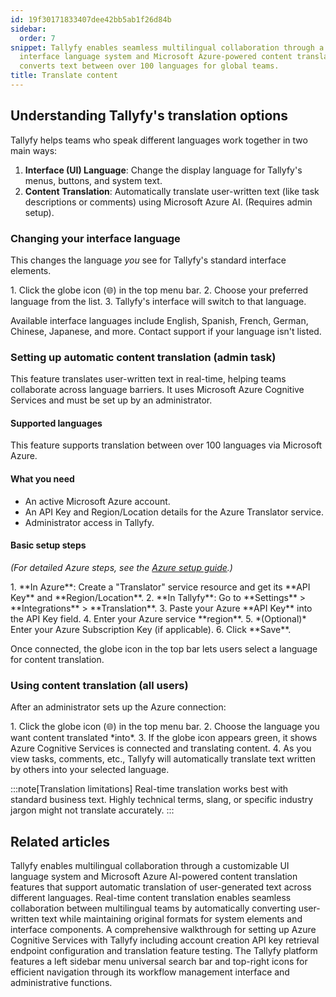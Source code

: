 ```yaml
---
id: 19f30171833407dee42bb5ab1f26d84b
sidebar:
  order: 7
snippet: Tallyfy enables seamless multilingual collaboration through a customizable
  interface language system and Microsoft Azure-powered content translation that automatically
  converts text between over 100 languages for global teams.
title: Translate content
---
```



## Understanding Tallyfy's translation options

Tallyfy helps teams who speak different languages work together in two main ways:

1.  **Interface (UI) Language**: Change the display language for Tallyfy's menus, buttons, and system text.
2.  **Content Translation**: Automatically translate user-written text (like task descriptions or comments) using Microsoft Azure AI. (Requires admin setup).

### Changing your interface language

This changes the language *you* see for Tallyfy's standard interface elements.

<Steps>
1. Click the globe icon (🌐) in the top menu bar.
2. Choose your preferred language from the list.
3. Tallyfy's interface will switch to that language.
</Steps>

Available interface languages include English, Spanish, French, German, Chinese, Japanese, and more. Contact support if your language isn't listed.

### Setting up automatic content translation (admin task)

This feature translates user-written text in real-time, helping teams collaborate across language barriers. It uses Microsoft Azure Cognitive Services and must be set up by an administrator.

#### Supported languages
This feature supports translation between over 100 languages via Microsoft Azure.

#### What you need

*   An active Microsoft Azure account.
*   An API Key and Region/Location details for the Azure Translator service.
*   Administrator access in Tallyfy.

#### Basic setup steps
*(For detailed Azure steps, see the [Azure setup guide](/products/pro/integrations/azure-translation/how-to-set-up-azure-cognitive-ai-integration/).)*

<Steps>
1.  **In Azure**: Create a "Translator" service resource and get its **API Key** and **Region/Location**.
2.  **In Tallyfy**: Go to **Settings** > **Integrations** > **Translation**.
3.  Paste your Azure **API Key** into the API Key field.
4.  Enter your Azure service **region**.
5.  *(Optional)* Enter your Azure Subscription Key (if applicable).
6.  Click **Save**.
</Steps>

Once connected, the globe icon in the top bar lets users select a language for content translation.

### Using content translation (all users)

After an administrator sets up the Azure connection:

<Steps>
1. Click the globe icon (🌐) in the top menu bar.
2. Choose the language you want content translated *into*.
3. If the globe icon appears green, it shows Azure Cognitive Services is connected and translating content.
4. As you view tasks, comments, etc., Tallyfy will automatically translate text written by others into your selected language.
</Steps>

:::note[Translation limitations]
Real-time translation works best with standard business text. Highly technical terms, slang, or specific industry jargon might not translate accurately.
:::


## Related articles
<CardGrid>
<LinkTitleCard header="<b>Integrations > Azure Translation Services</b>" href="/products/pro/integrations/azure-translation/" > Tallyfy enables multilingual collaboration through a customizable UI language system and Microsoft Azure AI-powered content translation features that support automatic translation of user-generated text across different languages. </LinkTitleCard>
<LinkTitleCard header="<b>Azure Translation > How to use content translation</b>" href="/products/pro/integrations/azure-translation/how-to-use-content-translation/" > Real-time content translation enables seamless collaboration between multilingual teams by automatically converting user-written text while maintaining original formats for system elements and interface components. </LinkTitleCard>
<LinkTitleCard header="<b>Azure Translation > How to set up Azure Cognitive AI integration</b>" href="/products/pro/integrations/azure-translation/how-to-set-up-azure-cognitive-ai-integration/" > A comprehensive walkthrough for setting up Azure Cognitive Services with Tallyfy including account creation API key retrieval endpoint configuration and translation feature testing. </LinkTitleCard>
<LinkTitleCard header="<b>Tutorials > Navigate Tallyfy</b>" href="/products/pro/tutorials/navigate-tallyfy/" > The Tallyfy platform features a left sidebar menu universal search bar and top-right icons for efficient navigation through its workflow management interface and administrative functions. </LinkTitleCard>
</CardGrid>